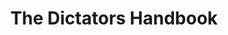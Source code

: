 ---
title: "The Dictators Handbook"
bookCover: "/assets/book-covers/the-dictators-handbook.jpg"
bookAuthor: "Bruce Bueno de Mesquita"
rating: 5
done: false
tags: []
summary: false
detailedNotes: false
amazonLink: ""
amazonAffiliateLink: ""
---